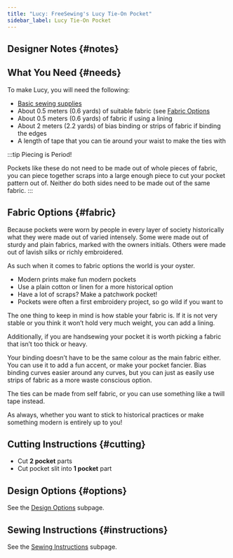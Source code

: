 ```yaml
---
title: "Lucy: FreeSewing's Lucy Tie-On Pocket"
sidebar_label: Lucy Tie-On Pocket
---
```



<DocusaurusDoc>
  <DesignInfo design="lucy" noDocsLink />
</DocusaurusDoc>

## Designer Notes {#notes}

<Notes />

## What You Need {#needs}

To make Lucy, you will need the following:

- [Basic sewing supplies](/docs/sewing/basic-sewing-supplies)
- About 0.5 meters (0.6 yards) of suitable fabric (see [Fabric
  Options](#fabric)
- About 0.5 meters (0.6 yards) of fabric if using a lining
- About 2 meters (2.2 yards) of bias binding or strips of fabric if binding the
  edges
- A length of tape that you can tie around your waist to make the ties with

:::tip Piecing is Period!

Pockets like these do not need to be made out of whole pieces of fabric, you
can piece together scraps into a large enough piece to cut your pocket pattern
out of. Neither do both sides need to be made out of the same fabric.
:::

## Fabric Options {#fabric}

Because pockets were worn by people in every layer of society historically what
they were made out of varied intensely. Some were made out of sturdy and plain
fabrics, marked with the owners initials. Others were made out of lavish silks
or richly embroidered.

As such when it comes to fabric options the world is your oyster.

- Modern prints make fun modern pockets
- Use a plain cotton or linen for a more historical option
- Have a lot of scraps? Make a patchwork pocket!
- Pockets were often a first embroidery project, so go wild if you want to

The one thing to keep in mind is how stable your fabric is. If it is not very
stable or you think it won’t hold very much weight, you can add a lining.

Additionally, if you are handsewing your pocket it is worth picking a fabric
that isn’t too thick or heavy.

Your binding doesn’t have to be the same colour as the main fabric either. You
can use it to add a fun accent, or make your pocket fancier. Bias binding
curves easier around any curves, but you can just as easily use strips of
fabric as a more waste conscious option.

The ties can be made from self fabric, or you can use something like a twill
tape instead.

As always, whether you want to stick to historical practices or make something
modern is entirely up to you!

## Cutting Instructions {#cutting}

- Cut **2 pocket** parts
- Cut pocket slit into **1 pocket** part

## Design Options {#options}

<MiniTip>See the [Design Options](/docs/designs/lucy/options/) subpage.</MiniTip>

## Sewing Instructions {#instructions}

<MiniTip>See the [Sewing Instructions](/docs/designs/lucy/instructions/) subpage.</MiniTip>
